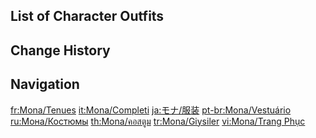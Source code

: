 {{CharacterTabs}}

==List of Character Outfits==
{{Outfits by Category Table|Mona Outfits|nocharacter=1}}

==Change History==
{{Change History|1.0}}

==Navigation==
{{Character Navbox|link type=outfits}}

[[fr:Mona/Tenues]]
[[it:Mona/Completi]]
[[ja:モナ/服装]]
[[pt-br:Mona/Vestuário]]
[[ru:Мона/Костюмы]]
[[th:Mona/คอสตูม]]
[[tr:Mona/Giysiler]]
[[vi:Mona/Trang Phục]]